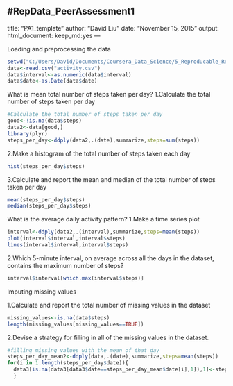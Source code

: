 #RepData_PeerAssessment1
---
title: "PA1_template"
author: "David Liu"
date: "November 15, 2015"
output: 
  html_document:
    keep_md:yes
---

Loading and preprocessing the data
```r
setwd("C:/Users/David/Documents/Coursera_Data_Science/5_Reproducable_Research/project1/RepData_PeerAssessment1")
data<-read.csv("activity.csv")
data$interval<-as.numeric(data$interval)
data$date<-as.Date(data$date)
```
What is mean total number of steps taken per day?
1.Calculate the total number of steps taken per day
```r
#Calculate the total number of steps taken per day
good<-!is.na(data$steps)
data2<-data[good,]
library(plyr)
steps_per_day<-ddply(data2,.(date),summarize,steps=sum(steps))
```
2.Make a histogram of the total number of steps taken each day
```r
hist(steps_per_day$steps)
```

3.Calculate and report the mean and median of the total number of steps taken per day
```r
mean(steps_per_day$steps)
median(steps_per_day$steps)
```

What is the average daily activity pattern?
1.Make a time series plot
```r
interval<-ddply(data2,.(interval),summarize,steps=mean(steps))
plot(interval$interval,interval$steps)
lines(interval$interval,interval$steps)
```

2.Which 5-minute interval, on average across all the days in the dataset, contains the maximum number of steps?
```r
interval$interval[which.max(interval$steps)]
```

Imputing missing values

1.Calculate and report the total number of missing values in the dataset
```r
missing_values<-is.na(data$steps)
length(missing_values[missing_values==TRUE])
```

2.Devise a strategy for filling in all of the missing values in the dataset.
```r
#filling missing values with the mean of that day
steps_per_day_mean2<-ddply(data,.(date),summarize,steps=mean(steps))
for(i in 1:length(steps_per_day$date)){
  data3[is.na(data3[data3$date==steps_per_day_mean$date[i],1]),1]<-steps_per_day_mean[i,2]
  }
```